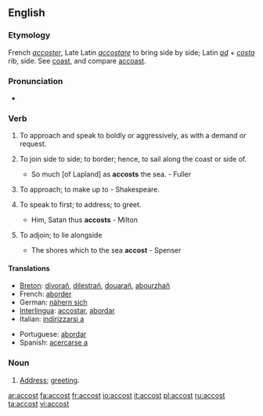 ==English==

===Etymology===
French ''[[accoster]]'', Late Latin ''[[accostare]]'' to bring side by side; Latin ''[[ad]]'' + ''[[costa]]'' rib, side. See [[coast]], and compare [[accoast]].

===Pronunciation===
*{{audio|en-us-accost.ogg|Audio (US)}}

===Verb===
{{en-verb}}

# {{context|transitive}} To approach and speak to boldly or aggressively, as with a demand or request.
# {{context|transitive|obsolete}} To join side to side; to border; hence, to sail along the coast or side of.
#*So much [of Lapland] as '''accosts''' the sea. - Fuller
# {{context|transitive|obsolete}} To approach; to make up to - Shakespeare.
# {{transitive}} To speak to first; to address; to greet.
#*Him, Satan thus '''accosts''' - Milton
# {{context|intransitive|obsolete}} To adjoin; to lie alongside
#*The shores which to the sea '''accost''' - Spenser

====Translations====
{{top}}
*[[Breton]]: [[divorañ]], [[dilestrañ]], [[douarañ]], [[abourzhañ]]
*French: [[aborder]]
*German: [[nähern sich]]
*[[Interlingua]]: [[accostar]], [[abordar]]
*Italian: [[indirizzarsi a]]
{{mid}}
*Portuguese: [[abordar]]
*Spanish: [[acercarse a]]
{{bottom}}

===Noun===
{{en-noun}}

# {{rare}} [[address|Address]]; [[greeting]].

[[ar:accost]]
[[fa:accost]]
[[fr:accost]]
[[io:accost]]
[[it:accost]]
[[pl:accost]]
[[ru:accost]]
[[ta:accost]]
[[vi:accost]]